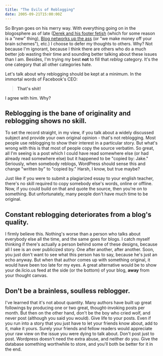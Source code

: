 ```yaml
---
title: "The Evils of Reblogging"
date: 2005-09-21T15:00:00Z
---
```


So Bryan goes on his merry way. With everything going on in the blogosphere as of late ([Derek and his footer fetish][1] (which for some reason is a "new" thing), [Blog networks up the ass][2] (or "we make money off your brain schemes"), etc.) I choose to defer my thoughts to others. Why? Not because I'm ignorant, because I think there are others who do a much better job wasting their time and sounding better talking about these issues than I am. Besides, I'm trying my best **not** to fill that _reblog_ category. It's the one category that all other categories hate.

Let's talk about why reblogging should be kept at a minimum. In the immortal words of Facebook's CEO:

> **That's shit!**

I agree with him. Why?

## Reblogging is the bane of originality and reblogging shows no skill.

To set the record straight, in my view, if you talk about a widely discussed subject and provide your own original opinion - that's not reblogging. Most people use reblogging to show their interest in a particular story. But what's wrong with this is that most of people copy the source verbatim. So great, all I'm seeing is a post which I could have read somewhere else (or had already read somewhere else) but it happened to be "copied by: Jake." Seriously, when somebody reblogs, WordPress should sense this and change "written by" to "copied by." Harsh, I know, but true maybe?

Just like if you were to submit a plagiarized essay to your english teacher, there's no skill required to copy somebody else's words, online or offline. Now, if you could build on that and quote the source, then you're on to something. But unfortunately, many people don't have much time to be original.

## Constant reblogging deteriorates from a blog's quality.

I firmly believe this. Nothing's worse than a person who talks about everybody else all the time, and the same goes for blogs. I catch myself thinking if there's actually a person behind some of these designs, because all I see is an over publicized story. One after another, after another. Soon, you just don't want to see what this person has to say, because he's just an echo anyway. But when that author comes up with something original, it would have been too late for my eyes. A great alternative would be to show your de.licio.us feed at the side (or the bottom) of your blog, **away** from your thought canvas.

## Don't be a brainless, soulless reblogger.

I've learned that it's not about quantity. Many authors have built up great followings by producing one or two great, thought-invoking posts per month. But then on the other hand, don't be the boy who cried wolf, and never post (although you said you would). Give life to your posts. Even if you run into a story that you just have to let your friends know about, add to it, make it yours. Surely your friends and fellow readers would appreciate your raw view on the issue you were dying to talk about. Don't post just to post. Wordpress doesn't need the extra abuse, and neither do you. Give the database something worthwhile to store, and you'll both be better for it in the end.

[1]: http://powazek.com/
[2]: http://b5media.com/
